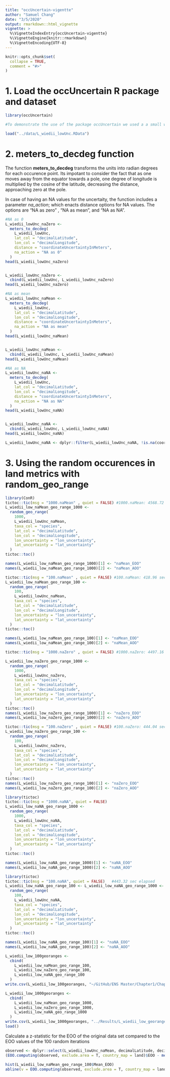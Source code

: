 ```yaml
---
title: "occUncertain-vigentte"
author: "Samuel Chang"
date: "3/5/2020"
output: rmarkdown::html_vignette
vignette: >
  %\VignetteIndexEntry{occUncertain-vigentte}
  %\VignetteEngine{knitr::rmarkdown}
  %\VignetteEncoding{UTF-8}
---
```


```r
knitr::opts_chunk$set(
  collapse = TRUE,
  comment = "#>"
)
```


# 1. Load the occUncertain R package and dataset
```r
library(occUncertain)

#To demonstrate the use of the package occUncertain we used a a small wild cat in Ecuador and Colombia, the margay (*Leopardus weidii*). The data set of 126 verified georeferenced occurrence records, includes low uncertainty below 3000 meters and NA uncertainty records. The occurrences dataset are from the Global Biodiversity Information Facility (19 May 2020) GBIF Occurrence Download https://doi.org/10.15468/dl.s7tq24

load("../data/L_wiedii_lowUnc.RData")

```

# 2. meters_to_decdeg function

The function **meters_to_decdeg** transforms the units into radian degrees for each occurence point. Its impotant to consider the fact that as one moves away from the equator towards a pole, one degree of longitude is multiplied by the cosine of the latitude, decreasing the distance, approaching zero at the pole.  

In case of having an NA values for the uncertaity, the function includes a parameter *na_action*; which enacts distance options for NA values. The options are "NA as zero" , "NA as mean", and "NA as NA".

```r
#NA as 0
L_wiedii_lowUnc_naZero <-
  meters_to_decdeg(
    L_wiedii_lowUnc,
    lat_col = "decimalLatitude",
    lon_col = "decimalLongitude",
    distance = "coordinateUncertaintyInMeters",
    na_action = "NA as 0"
  )
head(L_wiedii_lowUnc_naZero)


L_wiedii_lowUnc_naZero <-
  cbind(L_wiedii_lowUnc, L_wiedii_lowUnc_naZero)
head(L_wiedii_lowUnc_naZero)

#NA as mean
L_wiedii_lowUnc_naMean <-
  meters_to_decdeg(
    L_wiedii_lowUnc,
    lat_col = "decimalLatitude",
    lon_col = "decimalLongitude",
    distance = "coordinateUncertaintyInMeters",
    na_action = "NA as mean"
  )
head(L_wiedii_lowUnc_naMean)


L_wiedii_lowUnc_naMean <-
  cbind(L_wiedii_lowUnc, L_wiedii_lowUnc_naMean)
head(L_wiedii_lowUnc_naMean)

#NA as NA
L_wiedii_lowUnc_naNA <-
  meters_to_decdeg(
    L_wiedii_lowUnc,
    lat_col = "decimalLatitude",
    lon_col = "decimalLongitude",
    distance = "coordinateUncertaintyInMeters",
    na_action = "NA as NA"
  )
head(L_wiedii_lowUnc_naNA)


L_wiedii_lowUnc_naNA <-
  cbind(L_wiedii_lowUnc, L_wiedii_lowUnc_naNA)
head(L_wiedii_lowUnc_naNA)

L_wiedii_lowUnc_naNA <- dplyr::filter(L_wiedii_lowUnc_naNA, !is.na(coordinateUncertaintyInMeters))
```

# 3. Using the random occurences in land metrics with random_geo_range
```r
library(ConR)
tictoc::tic(msg = "1000.naMean" , quiet = FALSE) #1000.naMean: 4568.72 sec elapsed
L_wiedii_low_naMean_geo_range_1000 <-
  random_geo_range(
    1000,
    L_wiedii_lowUnc_naMean,
    taxa_col = "species",
    lat_col = "decimalLatitude",
    lon_col = "decimalLongitude",
    lon_uncertainty = "lon_uncertainty",
    lat_uncertainty = "lat_uncertainty"
  )
tictoc::toc()

names(L_wiedii_low_naMean_geo_range_1000)[1] <- "naMean_EOO"
names(L_wiedii_low_naMean_geo_range_1000)[2] <- "naMean_AOO"

tictoc::tic(msg = "100.naMean" , quiet = FALSE) #100.naMean: 418.96 sec elapsed
L_wiedii_low_naMean_geo_range_100 <-
  random_geo_range(
    100,
    L_wiedii_lowUnc_naMean,
    taxa_col = "species",
    lat_col = "decimalLatitude",
    lon_col = "decimalLongitude",
    lon_uncertainty = "lon_uncertainty",
    lat_uncertainty = "lat_uncertainty"
  )
tictoc::toc()

names(L_wiedii_low_naMean_geo_range_100)[1] <- "naMean_EOO"
names(L_wiedii_low_naMean_geo_range_100)[2] <- "naMean_AOO"
```

```r
tictoc::tic(msg = "1000.naZero" , quiet = FALSE) #1000.naZero: 4497.16 sec elapsed

L_wiedii_low_naZero_geo_range_1000 <-
  random_geo_range(
    1000,
    L_wiedii_lowUnc_naZero,
    taxa_col = "species",
    lat_col = "decimalLatitude",
    lon_col = "decimalLongitude",
    lon_uncertainty = "lon_uncertainty",
    lat_uncertainty = "lat_uncertainty"
  )
tictoc::toc()
names(L_wiedii_low_naZero_geo_range_1000)[1] <- "naZero_EOO"
names(L_wiedii_low_naZero_geo_range_1000)[2] <- "naZero_AOO"

tictoc::tic(msg = "100.naZero" , quiet = FALSE) #100.naZero: 444.04 sec elapsedy
L_wiedii_low_naZero_geo_range_100 <-
  random_geo_range(
    100,
    L_wiedii_lowUnc_naZero,
    taxa_col = "species",
    lat_col = "decimalLatitude",
    lon_col = "decimalLongitude",
    lon_uncertainty = "lon_uncertainty",
    lat_uncertainty = "lat_uncertainty"
  )
tictoc::toc()
names(L_wiedii_low_naZero_geo_range_100)[1] <- "naZero_EOO"
names(L_wiedii_low_naZero_geo_range_100)[2] <- "naZero_AOO"
```

```r
library(tictoc)
tictoc::tic(msg = "1000.naNA", quiet = FALSE)
L_wiedii_low_naNA_geo_range_1000 <-
  random_geo_range(
    1000,
    L_wiedii_lowUnc_naNA,
    taxa_col = "species",
    lat_col = "decimalLatitude",
    lon_col = "decimalLongitude",
    lon_uncertainty = "lon_uncertainty",
    lat_uncertainty = "lat_uncertainty"
  )
tictoc::toc()

names(L_wiedii_low_naNA_geo_range_1000)[1] <- "naNA_EOO"
names(L_wiedii_low_naNA_geo_range_1000)[2] <- "naNA_AOO"

library(tictoc)
tictoc::tic(msg = "100.naNA", quiet = FALSE)   #443.32 sec elapsed
L_wiedii_low_naNA_geo_range_100 <- L_wiedii_low_naNA_geo_range_1000 <-
  random_geo_range(
    100,
    L_wiedii_lowUnc_naNA,
    taxa_col = "species",
    lat_col = "decimalLatitude",
    lon_col = "decimalLongitude",
    lon_uncertainty = "lon_uncertainty",
    lat_uncertainty = "lat_uncertainty"
  )
tictoc::toc()

names(L_wiedii_low_naNA_geo_range_100)[1] <- "naNA_EOO"
names(L_wiedii_low_naNA_geo_range_100)[2] <- "naNA_AOO"
```

```r

L_wiedii_low_100georanges <-
  cbind(
    L_wiedii_low_naMean_geo_range_100,
    L_wiedii_low_naZero_geo_range_100,
    L_wiedii_low_naNA_geo_range_100
  )
write.csv(L_wiedii_low_100georanges, "~/GitHub/ENS Master/Chapter1/Chapter_uno/Results/L_wiedii_low_georanges_100.csv")

L_wiedii_low_1000georanges <-
  cbind(
    L_wiedii_low_naMean_geo_range_1000,
    L_wiedii_low_naZero_geo_range_1000,
    L_wiedii_low_naNA_geo_range_1000
  )
write.csv(L_wiedii_low_1000georanges, "../Results/L_wiedii_low_georanges_100.csv" )
load()
```


Calculate a z-statistic for the EOO of the original data set compared to the EOO values of the 100 random iterations

```r
observed <- dplyr::select(L_wiedii_lowUnc_naMean, decimalLatitude, decimalLongitude, species)
(EOO.computing(observed, exclude.area = T, country_map = land)$EOO - mean(L_wiedii_low_naMean_geo_range_100$Mean_EOO))/sd(L_wiedii_low_naMean_geo_range_100$Mean_EOO)
```

```r
hist(L_wiedii_low_naMean_geo_range_100$Mean_EOO)
abline(v = EOO.computing(observed, exclude.area = T, country_map = land)$EOO, col = "red")


```

